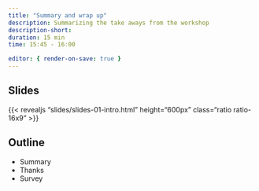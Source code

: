 ```yaml
---
title: "Summary and wrap up"
description: Summarizing the take aways from the workshop
description-short: 
duration: 15 min
time: 15:45 - 16:00

editor: { render-on-save: true }
---
```


## Slides

{{< revealjs "slides/slides-01-intro.html" height="600px" class="ratio ratio-16x9" >}}

## Outline

- Summary 
- Thanks 
- Survey 

